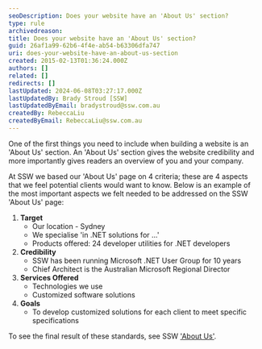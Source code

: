 ```yaml
---
seoDescription: Does your website have an 'About Us' section?
type: rule
archivedreason:
title: Does your website have an 'About Us' section?
guid: 26af1a99-62b6-4f4e-ab54-b63306dfa747
uri: does-your-website-have-an-about-us-section
created: 2015-02-13T01:36:24.000Z
authors: []
related: []
redirects: []
lastUpdated: 2024-06-08T03:27:17.000Z
lastUpdatedBy: Brady Stroud [SSW]
lastUpdatedByEmail: bradystroud@ssw.com.au
createdBy: RebeccaLiu
createdByEmail: RebeccaLiu@ssw.com.au
---
```


One of the first things you need to include when building a website is an 'About Us' section. An 'About Us' section gives the website credibility and more importantly gives readers an overview of you and your company.

At SSW we based our 'About Us' page on 4 criteria; these are 4 aspects that we feel potential clients would want to know. Below is an example of the most important aspects we felt needed to be addressed on the SSW 'About Us' page:
1. **Target**
   - Our location - Sydney
   - We specialise 'in .NET solutions for ...'
   - Products offered: 24 developer utilities for .NET developers
2. **Credibility**
   - SSW has been running Microsoft .NET User Group for 10 years
   - Chief Architect is the Australian Microsoft Regional Director
3. **Services Offered**
   - Technologies we use
   - Customized software solutions
4. **Goals**
   - To develop customized solutions for each client to meet specific specifications

To see the final result of these standards, see SSW ['About Us'](http://www.ssw.com.au/ssw/Company/AboutUs.aspx).
